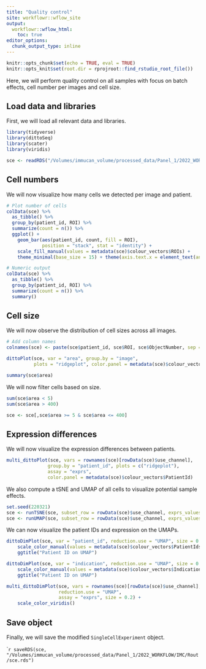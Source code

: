 ```yaml
---
title: "Quality control"
site: workflowr::wflow_site
output:
  workflowr::wflow_html:
    toc: true
editor_options:
  chunk_output_type: inline
---
```


```r
knitr::opts_chunk$set(echo = TRUE, eval = TRUE)
knitr::opts_knit$set(root.dir = rprojroot::find_rstudio_root_file())
```

Here, we will perform quality control on all samples with focus
on batch effects, cell number per images and cell size.

## Load data and libraries

First, we will load all relevant data and libraries.

```r
library(tidyverse)
library(dittoSeq)
library(scater)
library(viridis)

sce <- readRDS("/Volumes/immucan_volume/processed_data/Panel_1/2022_WORKFLOW/IMC/Rout/sce.rds")
```

## Cell numbers

We will now visualize how many cells we detected per image and patient.

```r
# Plot number of cells
colData(sce) %>%
  as_tibble() %>%
  group_by(patient_id, ROI) %>%
  summarize(count = n()) %>%
  ggplot() +
    geom_bar(aes(patient_id, count, fill = ROI), 
             position = "stack", stat = "identity") +
    scale_fill_manual(values = metadata(sce)$colour_vectors$ROIs) + 
    theme_minimal(base_size = 15) + theme(axis.text.x = element_text(angle = 45, hjust = 1))

# Numeric output
colData(sce) %>%
  as_tibble() %>%
  group_by(patient_id, ROI) %>%
  summarize(count = n()) %>%
  summary()
```

## Cell size

We will now observe the distribution of cell sizes across all images.

```r
# Add column names
colnames(sce) <- paste(sce$patient_id, sce$ROI, sce$ObjectNumber, sep = "_")

dittoPlot(sce, var = "area", group.by = "image",  
          plots = "ridgeplot", color.panel = metadata(sce)$colour_vectors$ROIs) 

summary(sce$area)
```

We will now filter cells based on size.

```r
sum(sce$area < 5)
sum(sce$area > 400)

sce <- sce[,sce$area >= 5 & sce$area <= 400]
```

## Expression differences

We will now visualize the expression differences between patients.

```r
multi_dittoPlot(sce, vars = rownames(sce)[rowData(sce)$use_channel],
               group.by = "patient_id", plots = c("ridgeplot"), 
               assay = "exprs", 
               color.panel = metadata(sce)$colour_vectors$PatientId)
```

We also compute a tSNE and UMAP of all cells to visualize potential sample effects.

```r
set.seed(220321)
sce <- runTSNE(sce, subset_row = rowData(sce)$use_channel, exprs_values = "exprs")
sce <- runUMAP(sce, subset_row = rowData(sce)$use_channel, exprs_values = "exprs")
```

We can now visualize the patient IDs and expression on the UMAPs.

```r
dittoDimPlot(sce, var = "patient_id", reduction.use = "UMAP", size = 0.2) + 
    scale_color_manual(values = metadata(sce)$colour_vectors$PatientIds) +
    ggtitle("Patient ID on UMAP")

dittoDimPlot(sce, var = "indication", reduction.use = "UMAP", size = 0.2) + 
    scale_color_manual(values = metadata(sce)$colour_vectors$Indication) +
    ggtitle("Patient ID on UMAP")
```

```r
multi_dittoDimPlot(sce, vars = rownames(sce)[rowData(sce)$use_channel], 
                   reduction.use = "UMAP", 
                   assay = "exprs", size = 0.2) +
    scale_color_viridis() 
```

## Save object

Finally, we will save the modified `SingleCellExperiment` object.

````r
saveRDS(sce, "/Volumes/immucan_volume/processed_data/Panel_1/2022_WORKFLOW/IMC/Rout/sce.rds")
```
